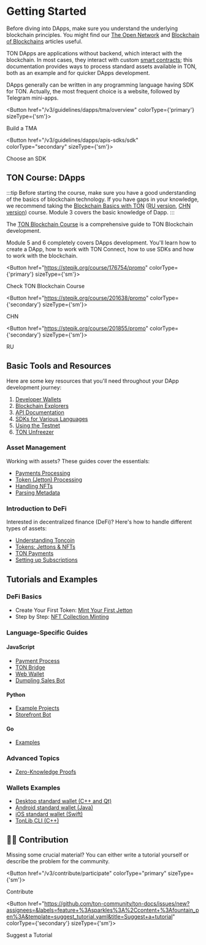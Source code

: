 
# Getting Started
Before diving into DApps, make sure you understand the underlying blockchain principles. You might find our [The Open Network](/v3/concepts/dive-into-ton/introduction) and [Blockchain of Blockchains](/v3/concepts/dive-into-ton/ton-blockchain/blockchain-of-blockchains) articles useful.

TON DApps are applications without backend, which interact with the blockchain. In most cases, they interact with custom [smart contracts](/v3/documentation/smart-contracts/overview); this documentation provides ways to process standard assets available in TON, both as an example and for quicker DApps development.

DApps generally can be written in any programming language having SDK for TON. Actually, the most frequent choice is a website, followed by Telegram mini-apps.


<Button href="/v3/guidelines/dapps/tma/overview" colorType={'primary'} sizeType={'sm'}>

Build a TMA

</Button>


<Button href="/v3/guidelines/dapps/apis-sdks/sdk" colorType="secondary" sizeType={'sm'}>

Choose an SDK

</Button>



## TON Course: DApps

:::tip
Before starting the course, make sure you have a good understanding of the basics of blockchain technology. If you have gaps in your knowledge, we recommend taking the [Blockchain Basics with TON](https://stepik.org/course/201294/promo) ([RU version](https://stepik.org/course/202221/), [CHN version](https://stepik.org/course/200976/)) course.
Module 3 covers the basic knowledge of Dapp.
:::

The [TON Blockchain Course](https://stepik.org/course/176754/) is a comprehensive guide to TON Blockchain development.

Module 5 and 6 completely covers DApps development. You'll learn how to create a DApp, how to work with TON Connect, how to use SDKs and how to work with the blockchain.


<Button href="https://stepik.org/course/176754/promo"
        colorType={'primary'} sizeType={'sm'}>

Check TON Blockchain Course

</Button>


<Button href="https://stepik.org/course/201638/promo"
        colorType={'secondary'} sizeType={'sm'}>

CHN

</Button>


<Button href="https://stepik.org/course/201855/promo"
        colorType={'secondary'} sizeType={'sm'}>

RU

</Button>


## Basic Tools and Resources

Here are some key resources that you'll need throughout your DApp development journey:

1. [Developer Wallets](/v3/concepts/dive-into-ton/ton-ecosystem/wallet-apps)
2. [Blockchain Explorers](/v3/concepts/dive-into-ton/ton-ecosystem/explorers-in-ton)
3. [API Documentation](/v3/guidelines/dapps/apis-sdks/api-types)
4. [SDKs for Various Languages](/v3/guidelines/dapps/apis-sdks/sdk)
5. [Using the Testnet](/v3/documentation/smart-contracts/getting-started/testnet)
6. [TON Unfreezer](https://unfreezer.ton.org/)

### Asset Management

Working with assets? These guides cover the essentials:

- [Payments Processing](/v3/guidelines/dapps/asset-processing/payments-processing)
- [Token (Jetton) Processing](/v3/guidelines/dapps/asset-processing/jettons)
- [Handling NFTs](/v3/guidelines/dapps/asset-processing/nft-processing/nfts)
- [Parsing Metadata](/v3/guidelines/dapps/asset-processing/nft-processing/metadata-parsing)

### Introduction to DeFi

Interested in decentralized finance (DeFi)? Here's how to handle different types of assets:

- [Understanding Toncoin](/v3/documentation/dapps/defi/coins)
- [Tokens: Jettons & NFTs](/v3/documentation/dapps/defi/tokens)
- [TON Payments](/v3/documentation/dapps/defi/ton-payments)
- [Setting up Subscriptions](/v3/documentation/dapps/defi/subscriptions)

## Tutorials and Examples

### DeFi Basics

- Create Your First Token: [Mint Your First Jetton](/v3/guidelines/dapps/tutorials/mint-your-first-token)
- Step by Step: [NFT Collection Minting](/v3/guidelines/dapps/tutorials/nft-minting-guide)

### Language-Specific Guides

#### JavaScript

- [Payment Process](https://github.com/toncenter/examples)
- [TON Bridge](https://github.com/ton-blockchain/bridge)
- [Web Wallet](https://github.com/toncenter/ton-wallet)
- [Dumpling Sales Bot](/v3/guidelines/dapps/tutorials/telegram-bot-examples/accept-payments-in-a-telegram-bot-js)

#### Python

- [Example Projects](https://github.com/psylopunk/pytonlib/tree/main/examples)
- [Storefront Bot](/v3/guidelines/dapps/tutorials/telegram-bot-examples/accept-payments-in-a-telegram-bot)

#### Go

- [Examples](https://github.com/xssnick/tonutils-go/tree/master/example)

### Advanced Topics

- [Zero-Knowledge Proofs](/v3/guidelines/dapps/tutorials/zero-knowledge-proofs)

### Wallets Examples

- [Desktop standard wallet (C++ and Qt)](https://github.com/ton-blockchain/wallet-desktop)
- [Android standard wallet (Java)](https://github.com/ton-blockchain/wallet-android)
- [iOS standard wallet (Swift)](https://github.com/ton-blockchain/wallet-ios)
- [TonLib CLI (C++)](https://github.com/ton-blockchain/ton/blob/master/tonlib/tonlib/tonlib-cli.cpp)

## 👨‍💻 Contribution

Missing some crucial material? You can either write a tutorial yourself or describe the problem for the community.


<Button href="/v3/contribute/participate" colorType="primary" sizeType={'sm'}>

Contribute

</Button>


<Button href="https://github.com/ton-community/ton-docs/issues/new?assignees=&labels=feature+%3Asparkles%3A%2Ccontent+%3Afountain_pen%3A&template=suggest_tutorial.yaml&title=Suggest+a+tutorial" colorType={'secondary'} sizeType={'sm'}>

Suggest a Tutorial

</Button>


